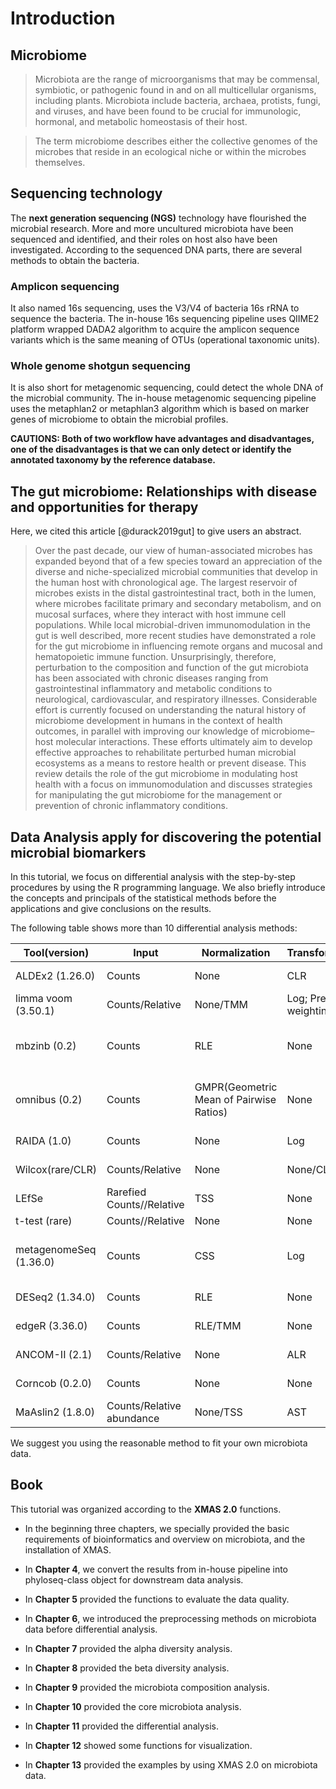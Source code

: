 # Introduction 


## Microbiome

> Microbiota are the range of microorganisms that may be commensal, symbiotic, or pathogenic found in and on all multicellular organisms, including plants. Microbiota include bacteria, archaea, protists, fungi, and viruses, and have been found to be crucial for immunologic, hormonal, and metabolic homeostasis of their host.

> The term microbiome describes either the collective genomes of the microbes that reside in an ecological niche or within the microbes themselves.

## Sequencing technology 

The **next generation sequencing (NGS)** technology have flourished the microbial research. More and more uncultured microbiota have been sequenced and identified, and their roles on host also have been investigated. According to the sequenced DNA parts, there are several methods to obtain the bacteria.

### Amplicon sequencing

It also named 16s sequencing, uses the V3/V4 of bacteria 16s rRNA to sequence the bacteria. The in-house 16s sequencing pipeline uses QIIME2 platform wrapped DADA2 algorithm to acquire the amplicon sequence variants which is the same meaning of OTUs (operational taxonomic units).

### Whole genome shotgun sequencing

It is also short for metagenomic sequencing, could detect the whole DNA of the microbial community. The in-house metagenomic sequencing pipeline uses the metaphlan2 or metaphlan3 algorithm which is based on marker genes of microbiome to obtain the microbial profiles.


**CAUTIONS: Both of two workflow have advantages and disadvantages, one of the disadvantages is that we can only detect or identify the annotated taxonomy by the reference database.**

## The gut microbiome: Relationships with disease and opportunities for therapy

Here, we cited this article [@durack2019gut] to give users an abstract.

> Over the past decade, our view of human-associated microbes has expanded beyond that of a few species toward an appreciation of the diverse and niche-specialized microbial communities that develop in the human host with chronological age. The largest reservoir of microbes exists in the distal gastrointestinal tract, both in the lumen, where microbes facilitate primary and secondary metabolism, and on mucosal surfaces, where they interact with host immune cell populations. While local microbial-driven immunomodulation in the gut is well described, more recent studies have demonstrated a role for the gut microbiome in influencing remote organs and mucosal and hematopoietic immune function. Unsurprisingly, therefore, perturbation to the composition and function of the gut microbiota has been associated with chronic diseases ranging from gastrointestinal inflammatory and metabolic conditions to neurological, cardiovascular, and respiratory illnesses. Considerable effort is currently focused on understanding the natural history of microbiome development in humans in the context of health outcomes, in parallel with improving our knowledge of microbiome–host molecular interactions. These efforts ultimately aim to develop effective approaches to rehabilitate perturbed human microbial ecosystems as a means to restore health or prevent disease. This review details the role of the gut microbiome in modulating host health with a focus on immunomodulation and discusses strategies for manipulating the gut microbiome for the management or prevention of chronic inflammatory conditions.


## Data Analysis apply for discovering the potential microbial biomarkers 


In this tutorial, we focus on differential analysis with the step-by-step procedures by using the R programming language. We also briefly introduce the concepts and principals of the statistical methods before the applications and give conclusions on the results.

The following table shows more than 10 differential analysis methods:

| **Tool(version)**       | **Input**                  | **Normalization**                        | **Transformation**        | **Distribution**                 | **MicrobialData** |
| ----------------------- | -------------------------- | ---------------------------------------- | ------------------------- | -------------------------------- | ----------------- |
| ALDEx2  (1.26.0)        | Counts                     | None                                     | CLR                       | Dirichlet-multinormial           | 16s               |
| limma  voom (3.50.1)    | Counts/Relative            | None/TMM                                 | Log;  Precision weighting | Normal                           | 16s/MGS           |
| mbzinb  (0.2)           | Counts                     | RLE                                      | None                      | zero-inflated  negative binomial | 16s               |
| omnibus  (0.2)          | Counts                     | GMPR(Geometric  Mean of Pairwise Ratios) | None                      | zero-inflated  negative binomial | 16s               |
| RAIDA  (1.0)            | Counts                     | None                                     | Log                       | modified  t-test                 | 16s               |
| Wilcox(rare/CLR)        | Counts/Relative            | None                                     | None/CLR                  | Non-parametric                   | 16s/MGS           |
| LEfSe                   | Rarefied  Counts//Relative | TSS                                      | None                      | Non-parametric                   | 16s/MGS           |
| t-test  (rare)          | Counts//Relative           | None                                     | None                      | Normal                           | 16s/MGS           |
| metagenomeSeq  (1.36.0) | Counts                     | CSS                                      | Log                       | Zero-inflated  (log) Normal      | 16s               |
| DESeq2  (1.34.0)        | Counts                     | RLE                                      | None                      | Negative  binomial               | 16s               |
| edgeR  (3.36.0)         | Counts                     | RLE/TMM                                  | None                      | Negative  binomial               | 16s               |
| ANCOM-II  (2.1)         | Counts/Relative            | None                                     | ALR                       | Non-parametric                   | 16s/MGS           |
| Corncob  (0.2.0)        | Counts                     | None                                     | None                      | Beta-binomial                    | 16s               |
| MaAslin2  (1.8.0)       | Counts/Relative  abundance | None/TSS                                 | AST                       | Normal                           | 16s/MGS           |

We suggest you using the reasonable method to fit your own microbiota data.


## Book

This tutorial was organized according to the **XMAS 2.0** functions. 

* In the beginning three chapters, we specially provided the basic requirements of bioinformatics and overview on microbiota, and the installation of XMAS. 

* In **Chapter 4**, we convert the results from in-house pipeline into phyloseq-class object for downstream data analysis. 

* In **Chapter 5** provided the functions to evaluate the data quality.

* In **Chapter 6**, we introduced the preprocessing methods on microbiota data before differential analysis.

* In **Chapter 7** provided the alpha diversity analysis.

* In **Chapter 8** provided the beta diversity analysis.

* In **Chapter 9** provided the microbiota composition analysis.

* In **Chapter 10** provided the core microbiota analysis.

* In **Chapter 11** provided the differential analysis.

* In **Chapter 12** showed some functions for visualization.

* In **Chapter 13** provided the examples by using XMAS 2.0 on microbiota data.
